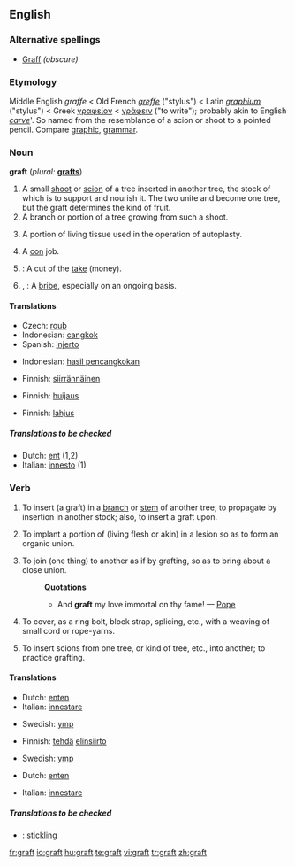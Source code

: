 ==English==
{{wikipedia}}

===Alternative spellings===
*[[Graff]] ''(obscure)''

===Etymology===
Middle English ''graffe'' < Old French ''[[greffe]]'' ("stylus") < Latin ''[[graphium]]'' ("stylus") < Greek [[γραφείον]] < [[γράφειν]] ("to write"); probably akin to English ''[[carve]]'''. So named from the resemblance of a scion or shoot to a pointed pencil. Compare [[graphic]], [[grammar]].

===Noun===
'''graft'''  (''plural:'' '''[[grafts]]''')

# A small [[shoot]] or [[scion]] of a tree inserted in another tree, the stock of which is to support and nourish it. The two unite and become one tree, but the graft determines the kind of fruit.
# A branch or portion of a tree growing from such a shoot.
# {{surgery}} A portion of living tissue used in the operation of autoplasty.
# A [[con]] job.
# {{slang}}: A cut of the [[take]] (money).
# {{US}}, {{context|Politics}}: A [[bribe]], especially on an ongoing basis. {{uncountable}}

====Translations====
{{trans-top|small shoot or scion}}
*Czech: [[roub]] {{m}}
*Indonesian: [[cangkok]]
*Spanish:  [[injerto]] {{m}}
{{trans-mid}}
{{trans-bottom}}

{{trans-top|A branch or portion of a tree growing from such a shoot}}
*Indonesian: [[hasil pencangkokan]]
{{trans-mid}}
{{trans-bottom}}

{{trans-top|A portion of living tissue used in the operation of autoplasty}}
*Finnish: [[siirrännäinen]]
{{trans-mid}}
{{trans-bottom}}

{{trans-top|A con job}}
*Finnish: [[huijaus]]
{{trans-mid}}
{{trans-bottom}}

{{trans-top|A cut of the take}}
{{trans-mid}}
{{trans-bottom}}

{{trans-top|A bribe}}
*Finnish: [[lahjus]]
{{trans-mid}}
{{trans-bottom}}

=====Translations to be checked=====
{{checktrans}}
*Dutch: [[ent]] {{m}} (1,2)
*Italian: [[innesto]] {{m}} (1)

===Verb===
{{en-verb}}

# To insert (a graft) in a [[branch]] or [[stem]] of another tree; to propagate by insertion in another stock; also, to insert a graft upon.
# {{surgery}} To implant a portion of (living flesh or akin) in a lesion so as to form an organic union.
# To join (one thing) to another as if by grafting, so as to bring about a close union.
#:'''Quotations'''
#:*And '''graft''' my love immortal on thy fame! — [[Pope]]
# {{nautical}} To cover, as a ring bolt, block strap, splicing, etc., with a weaving of small cord or rope-yarns.
# {{intransitive}} To insert scions from one tree, or kind of tree, etc., into another; to practice grafting.

====Translations====
{{trans-top|To insert (a graft) in a branch or stem of another tree}}
*Dutch: [[enten]] {{m}}
*Italian: [[innestare]]
{{trans-mid}}
*Swedish: [[ymp]]
{{trans-bottom}}

{{trans-top|To implant a portion of (living flesh or akin) in a lesion so as to form an organic union}}
*Finnish: [[tehdä]] [[elinsiirto]]
{{trans-mid}}
*Swedish: [[ymp]]
{{trans-bottom}}

{{trans-top|To join (one thing) to another as if by grafting}}
*Dutch: [[enten]] {{m}}
{{trans-mid}}
{{trans-bottom}}

{{trans-top|To cover, as a ring bolt, block strap, splicing, etc.}}
{{trans-mid}}
{{trans-bottom}}

{{trans-top|To insert scions from one tree, or kind of tree, etc.}}
{{trans-mid}}
*Italian: [[innestare]]
{{trans-bottom}}

=====Translations to be checked=====
{{checktrans}}
{{top}}
*{{ttbc|Swedish}}: [[stickling]]
{{mid}}
{{bottom}}

[[fr:graft]]
[[io:graft]]
[[hu:graft]]
[[te:graft]]
[[vi:graft]]
[[tr:graft]]
[[zh:graft]]